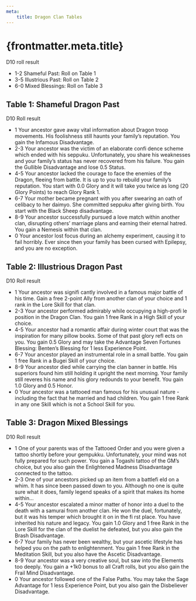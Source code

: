 ```yaml
---
meta:
    title: Dragon Clan Tables
---
```

# {frontmatter.meta.title}

D10 roll result

- 1-2 Shameful Past: Roll on Table 1
- 3-5 Illustrious Past: Roll on Table 2
- 6-0 Mixed Blessings: Roll on Table 3

## <span>Table 1: Shameful Dragon Past</span>

D10 Roll result

- 1 Your ancestor gave away vital information about Dragon troop movements. His foolishness still haunts your family’s reputation. You gain the Infamous Disadvantage.
- 2-3 Your ancestor was the victim of an elaborate confi dence scheme which ended with his seppuku. Unfortunately, you share his weaknesses and your family’s status has never recovered from his failure. You gain the Gullible Disadvantage and lose 0.5 Status.
- 4-5 Your ancestor lacked the courage to face the enemies of the Dragon, fleeing from battle. It is up to you to rebuild your family’s reputation. You start with 0.0 Glory and it will take you twice as long (20 Glory Points) to reach Glory Rank 1.
- 6-7 Your mother became pregnant with you after swearing an oath of celibacy to her daimyo. She committed seppuku after giving birth. You start with the Black Sheep disadvantage.
- 8-9 Your ancestor successfully pursued a love match within another clan, disrupting others’ marriage plans and earning their eternal hatred. You gain a Nemesis within that clan.
- 0 Your ancestor lost focus during an alchemy experiment, causing it to fail horribly. Ever since then your family has been cursed with Epilepsy, and you are no exception.

## <span>Table 2: Illustrious Dragon Past</span>

D10 Roll result

- 1 Your ancestor was signifi cantly involved in a famous major battle of his time. Gain a free 2-point Ally from another clan of your choice and 1 rank in the Lore Skill for that clan.
- 2-3 Your ancestor performed admirably while occupying a high-profi le position in the Dragon Clan. You gain 1 free Rank in a High Skill of your choice.
- 4-5 Your ancestor had a romantic affair during winter court that was the inspiration for many pillow books. Some of that past glory refl ects on you. You gain 0.5 Glory and may take the Advantage Seven Fortunes Blessing: Benten’s Blessing for 1 less Experience Point.
- 6-7 Your ancestor played an instrumental role in a small battle. You gain 1 free Rank in a Bugei Skill of your choice.
- 8-9 Your ancestor died while carrying the clan banner in battle. His superiors found him still holding it upright the next morning. Your family still reveres his name and his glory redounds to your benefit. You gain 1.0 Glory and 0.5 Honor.
- 0 Your ancestor was a tattooed man famous for his unusual nature - including the fact that he married and had children. You gain 1 free Rank in any one Skill which is not a School Skill for you.

## <span>Table 3: Dragon Mixed Blessings</span>

D10 Roll result

- 1 One of your parents was of the Tattooed Order and you were given a tattoo shortly before your gempukku. Unfortunately, your mind was not fully prepared for such power. You gain a Togashi tattoo of the GM’s choice, but you also gain the Enlightened Madness Disadvantage connected to the tattoo.
- 2-3 One of your ancestors picked up an item from a battlefi eld on a whim. It has since been passed down to you. Although no one is quite sure what it does, family legend speaks of a spirit that makes its home within&#8230;
- 4-5 Your ancestor escalated a minor matter of honor into a duel to the death with a samurai from another clan. He won the duel, fortunately, but it was his temper which brought it on in the fi rst place. You have inherited his nature and legacy. You gain 1.0 Glory and 1 free Rank in the Lore Skill for the clan of the duelist he defeated, but you also gain the Brash Disadvantage.
- 6-7 Your family has never been wealthy, but your ascetic lifestyle has helped you on the path to enlightenment. You gain 1 free Rank in the Meditation Skill, but you also have the Ascetic Disadvantage.
- 8-9 Your ancestor was a very creative soul, but saw into the Elements too deeply. You gain a +1k0 bonus to all Craft rolls, but you also gain the Frail Mind Disadvantage.
- 0 Your ancestor followed one of the False Paths. You may take the Sage Advantage for 1 less Experience Point, but you also gain the Disbeliever Disadvantage.

